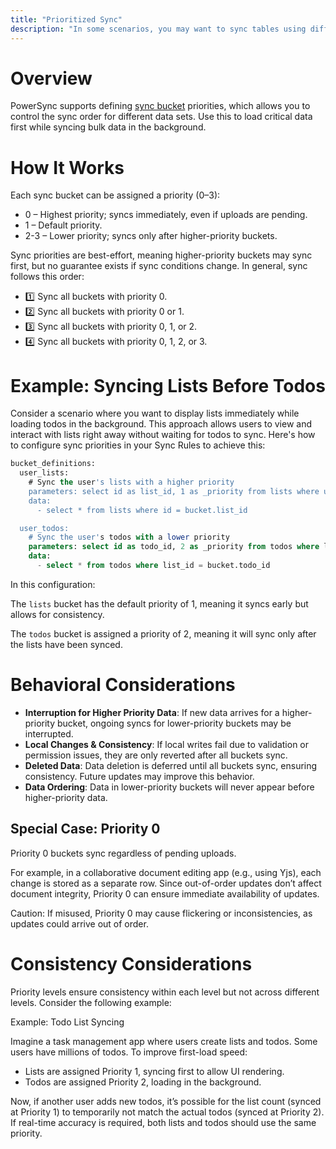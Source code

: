 ```yaml
---
title: "Prioritized Sync"
description: "In some scenarios, you may want to sync tables using different priorities. For example, you may want to sync a subset of all tables first to log a user in as fast as possible, then sync the remaining tables in the background."
---
```


# Overview

PowerSync supports defining [sync bucket](/usage/sync-rules/organize-data-into-buckets) priorities, which allows you to control the sync order for different data sets. Use this to load critical data first while syncing bulk data in the background. 

# How It Works

Each sync bucket can be assigned a priority (0–3):

- 0 – Highest priority; syncs immediately, even if uploads are pending.
- 1 – Default priority.
- 2-3 – Lower priority; syncs only after higher-priority buckets.

Sync priorities are best-effort, meaning higher-priority buckets may sync first, but no guarantee exists if sync conditions change. In general, sync follows this order:

- 1️⃣ Sync all buckets with priority 0.
- 2️⃣ Sync all buckets with priority 0 or 1.
- 3️⃣ Sync all buckets with priority 0, 1, or 2.
- 4️⃣ Sync all buckets with priority 0, 1, 2, or 3.

# Example: Syncing Lists Before Todos

Consider a scenario where you want to display lists immediately while loading todos in the background. This approach allows users to view and interact with lists right away without waiting for todos to sync. Here's how to configure sync priorities in your Sync Rules to achieve this:

```sql
bucket_definitions:
  user_lists:
    # Sync the user's lists with a higher priority
    parameters: select id as list_id, 1 as _priority from lists where user_id = request.user_id()
    data:
      - select * from lists where id = bucket.list_id

  user_todos:
    # Sync the user's todos with a lower priority
    parameters: select id as todo_id, 2 as _priority from todos where list_id in (select id from lists where user_id = request.user_id())
    data:
      - select * from todos where list_id = bucket.todo_id
```

In this configuration:

The `lists` bucket has the default priority of 1, meaning it syncs early but allows for consistency.

The `todos` bucket is assigned a priority of 2, meaning it will sync only after the lists have been synced.



# Behavioral Considerations

- **Interruption for Higher Priority Data**: If new data arrives for a higher-priority bucket, ongoing syncs for lower-priority buckets may be interrupted.
- **Local Changes & Consistency**: If local writes fail due to validation or permission issues, they are only reverted after all buckets sync.
- **Deleted Data**: Data deletion is deferred until all buckets sync, ensuring consistency. Future updates may improve this behavior.
- **Data Ordering**: Data in lower-priority buckets will never appear before higher-priority data.

## Special Case: Priority 0

Priority 0 buckets sync regardless of pending uploads.

For example, in a collaborative document editing app (e.g., using Yjs), each change is stored as a separate row. Since out-of-order updates don’t affect document integrity, Priority 0 can ensure immediate availability of updates.

Caution: If misused, Priority 0 may cause flickering or inconsistencies, as updates could arrive out of order.

# Consistency Considerations

Priority levels ensure consistency within each level but not across different levels. Consider the following example:

Example: Todo List Syncing

Imagine a task management app where users create lists and todos. Some users have millions of todos. To improve first-load speed:

- Lists are assigned Priority 1, syncing first to allow UI rendering.
- Todos are assigned Priority 2, loading in the background.

Now, if another user adds new todos, it’s possible for the list count (synced at Priority 1) to temporarily not match the actual todos (synced at Priority 2). If real-time accuracy is required, both lists and todos should use the same priority.